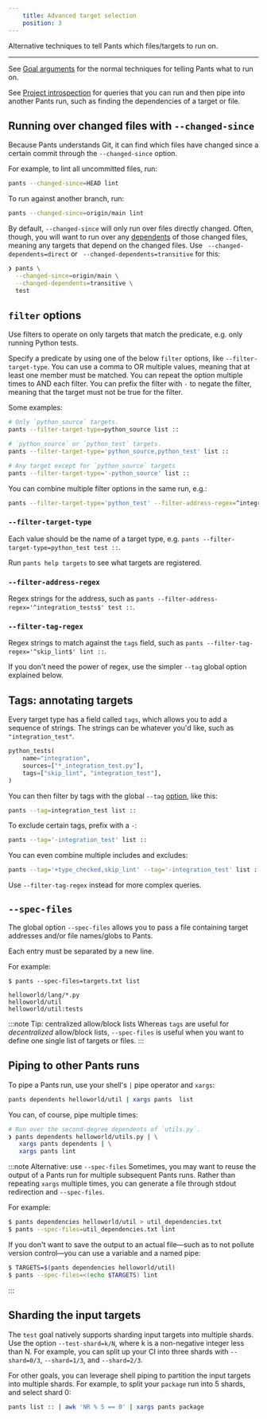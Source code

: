 ```yaml
---
    title: Advanced target selection
    position: 3
---
```


Alternative techniques to tell Pants which files/targets to run on.

---

See [Goal arguments](./key-concepts/goals.mdx#goal-arguments) for the normal techniques for telling Pants what to
run on.

See [Project introspection](./project-introspection.mdx) for queries that you can run and then pipe
into another Pants run, such as finding the dependencies of a target or file.

## Running over changed files with `--changed-since`

Because Pants understands Git, it can find which files have changed since a certain commit through the `--changed-since` option.

For example, to lint all uncommitted files, run:

```bash
pants --changed-since=HEAD lint
```

To run against another branch, run:

```bash
pants --changed-since=origin/main lint
```

By default, `--changed-since` will only run over files directly changed. Often, though, you will want to run over any [dependents](./project-introspection.mdx) of those changed files, meaning any targets that depend on the changed files. Use ` --changed-dependents=direct` or ` --changed-dependents=transitive` for this:

```bash
❯ pants \
  --changed-since=origin/main \
  --changed-dependents=transitive \
  test
```

## `filter` options

Use filters to operate on only targets that match the predicate, e.g. only running Python tests.

Specify a predicate by using one of the below `filter` options, like `--filter-target-type`. You
can use a comma to OR multiple values, meaning that at least one member must be matched. You
can repeat the option multiple times to AND each filter. You can prefix the filter with
`-` to negate the filter, meaning that the target must not be true for the filter.

Some examples:

```bash
# Only `python_source` targets.
pants --filter-target-type=python_source list ::

# `python_source` or `python_test` targets.
pants --filter-target-type='python_source,python_test' list ::

# Any target except for `python_source` targets
pants --filter-target-type='-python_source' list ::
```

You can combine multiple filter options in the same run, e.g.:

```bash
pants --filter-target-type='python_test' --filter-address-regex=^integration_tests test ::
```

### `--filter-target-type`

Each value should be the name of a target type, e.g.
`pants --filter-target-type=python_test test ::`.

Run `pants help targets` to see what targets are registered.

### `--filter-address-regex`

Regex strings for the address, such as
`pants --filter-address-regex='^integration_tests$' test ::`.

### `--filter-tag-regex`

Regex strings to match against the `tags` field, such as
`pants --filter-tag-regex='^skip_lint$' lint ::`.

If you don't need the power of regex, use the simpler `--tag` global option explained below.

## Tags: annotating targets

Every target type has a field called `tags`, which allows you to add a sequence of strings. The
strings can be whatever you'd like, such as `"integration_test"`.

```python title="BUILD"
python_tests(
    name="integration",
    sources=["*_integration_test.py"],
    tags=["skip_lint", "integration_test"],
)
```

You can then filter by tags with the global `--tag` [option](../../reference/global-options.mdx#section-tag), like this:

```bash
pants --tag=integration_test list ::
```

To exclude certain tags, prefix with a `-`:

```bash
pants --tag='-integration_test' list ::
```

You can even combine multiple includes and excludes:

```bash
pants --tag='+type_checked,skip_lint' --tag='-integration_test' list ::
```

Use `--filter-tag-regex` instead for more complex queries.

## `--spec-files`

The global option `--spec-files` allows you to pass a file containing target addresses and/or file names/globs to Pants.

Each entry must be separated by a new line.

For example:

```text title="Shell"
$ pants --spec-files=targets.txt list
```

```text title="targets.txt"
helloworld/lang/*.py
helloworld/util
helloworld/util:tests
```

:::note Tip: centralized allow/block lists
Whereas `tags` are useful for _decentralized_ allow/block lists, `--spec-files` is useful when you want to define one single list of targets or files.
:::

## Piping to other Pants runs

To pipe a Pants run, use your shell's `|` pipe operator and `xargs`:

```bash
pants dependents helloworld/util | xargs pants  list
```

You can, of course, pipe multiple times:

```bash
# Run over the second-degree dependents of `utils.py`.
❯ pants dependents helloworld/utils.py | \
   xargs pants dependents | \
   xargs pants lint
```

:::note Alternative: use `--spec-files`
Sometimes, you may want to reuse the output of a Pants run for multiple subsequent Pants runs. Rather than repeating `xargs` multiple times, you can generate a file through stdout redirection and `--spec-files`.

For example:

```bash
$ pants dependencies helloworld/util > util_dependencies.txt
$ pants --spec-files=util_dependencies.txt lint
```

If you don't want to save the output to an actual file—such as to not pollute version control—you can use a variable and a named pipe:

```bash
$ TARGETS=$(pants dependencies helloworld/util)
$ pants --spec-files=<(echo $TARGETS) lint
```

:::

## Sharding the input targets

The `test` goal natively supports sharding input targets into multiple shards. Use the option `--test-shard=k/N`, where k is a non-negative integer less than N. For example, you can split up your CI into three shards with `--shard=0/3`, `--shard=1/3`, and `--shard=2/3`.

For other goals, you can leverage shell piping to partition the input targets into multiple shards. For example, to split your `package` run into 5 shards, and select shard 0:

```bash
pants list :: | awk 'NR % 5 == 0' | xargs pants package
```
